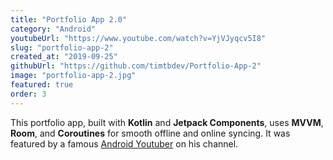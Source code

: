 ```yaml
---
title: "Portfolio App 2.0"
category: "Android"
youtubeUrl: "https://www.youtube.com/watch?v=YjVJyqcv5I8"
slug: "portfolio-app-2"
created_at: "2019-09-25"
githubUrl: "https://github.com/timtbdev/Portfolio-App-2"
image: "portfolio-app-2.jpg"
featured: true
order: 3
---
```


This portfolio app, built with **Kotlin** and **Jetpack Components**, uses **MVVM**, **Room**, and **Coroutines** for smooth offline and online syncing. It was featured by a famous [Android Youtuber](https://youtu.be/OHo64fiWx2k?si=Tu1ztcsj5iaNtdho&t=811) on his channel.
